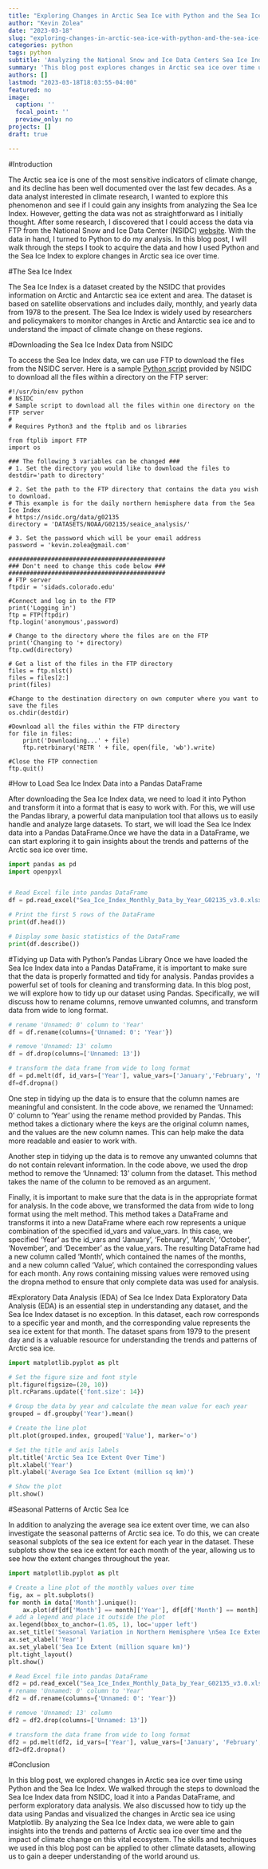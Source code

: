 ```yaml
---
title: "Exploring Changes in Arctic Sea Ice with Python and the Sea Ice Index"
author: "Kevin Zolea"
date: "2023-03-18"
slug: "exploring-changes-in-arctic-sea-ice-with-python-and-the-sea-ice-index"
categories: python
tags: python
subtitle: 'Analyzing the National Snow and Ice Data Centers Sea Ice Index'
summary: 'This blog post explores changes in Arctic sea ice over time using Python and the Sea Ice Index. The National Snow and Ice Data Centers (NSIDC) Sea Ice Index is a valuable resource for studying Arctic sea ice, and this post demonstrates how to download, load, and analyze the data using Python.'
authors: []
lastmod: "2023-03-18T18:03:55-04:00"
featured: no
image:
  caption: ''
  focal_point: ''
  preview_only: no
projects: []
draft: true

---
```


#Introduction 

The Arctic sea ice is one of the most sensitive indicators of climate change, and its decline has been well documented over the last few decades. As a data analyst interested in climate research, I wanted to explore this phenomenon and see if I could gain any insights from analyzing the Sea Ice Index. However, getting the data was not as straightforward as I initially thought. After some research, I discovered that I could access the data via FTP from the National Snow and Ice Data Center (NSIDC) [website](https://nsidc.org/home){target="_blank"}. With the data in hand, I turned to Python to do my analysis. In this blog post, I will walk through the steps I took to acquire the data and how I used Python and the Sea Ice Index to explore changes in Arctic sea ice over time.

#The Sea Ice Index

The Sea Ice Index is a dataset created by the NSIDC that provides information on Arctic and Antarctic sea ice extent and area. The dataset is based on satellite observations and includes daily, monthly, and yearly data from 1978 to the present. The Sea Ice Index is widely used by researchers and policymakers to monitor changes in Arctic and Antarctic sea ice and to understand the impact of climate change on these regions.

#Downloading the Sea Ice Index Data from NSIDC

To access the Sea Ice Index data, we can use FTP to download the files from the NSIDC server. Here is a sample [Python script](https://nsidc.org/data/user-resources/help-center/how-access-data-using-ftp-client-command-line-wget-or-python){target="_blank"} provided by NSIDC to download all the files within a directory on the FTP server:
```
#!/usr/bin/env python
# NSIDC
# Sample script to download all the files within one directory on the FTP server
#
# Requires Python3 and the ftplib and os libraries

from ftplib import FTP
import os

### The following 3 variables can be changed ###
# 1. Set the directory you would like to download the files to
destdir='path to directory'

# 2. Set the path to the FTP directory that contains the data you wish to download.
# This example is for the daily northern hemisphere data from the Sea Ice Index
# https://nsidc.org/data/g02135
directory = 'DATASETS/NOAA/G02135/seaice_analysis/'

# 3. Set the password which will be your email address
password = 'kevin.zolea@gmail.com'

############################################
### Don't need to change this code below ###
############################################
# FTP server
ftpdir = 'sidads.colorado.edu'

#Connect and log in to the FTP
print('Logging in')
ftp = FTP(ftpdir)
ftp.login('anonymous',password)

# Change to the directory where the files are on the FTP
print('Changing to '+ directory)
ftp.cwd(directory)

# Get a list of the files in the FTP directory
files = ftp.nlst()
files = files[2:]
print(files)

#Change to the destination directory on own computer where you want to save the files
os.chdir(destdir)

#Download all the files within the FTP directory
for file in files:
    print('Downloading...' + file)
    ftp.retrbinary('RETR ' + file, open(file, 'wb').write)

#Close the FTP connection
ftp.quit()
```
#How to Load Sea Ice Index Data into a Pandas DataFrame

After downloading the Sea Ice Index data, we need to load it into Python and transform it into a format that is easy to work with. For this, we will use the Pandas library, a powerful data manipulation tool that allows us to easily handle and analyze large datasets. To start, we will load the Sea Ice Index data into a Pandas DataFrame.Once we have the data in a DataFrame, we can start exploring it to gain insights about the trends and patterns of the Arctic sea ice over time.

```python
import pandas as pd
import openpyxl


# Read Excel file into pandas DataFrame
df = pd.read_excel("Sea_Ice_Index_Monthly_Data_by_Year_G02135_v3.0.xlsx", sheet_name="NH-Extent")

# Print the first 5 rows of the DataFrame
print(df.head())

# Display some basic statistics of the DataFrame
print(df.describe())

```

#Tidying up Data with Python's Pandas Library
Once we have loaded the Sea Ice Index data into a Pandas DataFrame, it is important to make sure that the data is properly formatted and tidy for analysis. Pandas provides a powerful set of tools for cleaning and transforming data. In this blog post, we will explore how to tidy up our dataset using Pandas. Specifically, we will discuss how to rename columns, remove unwanted columns, and transform data from wide to long format.

```python

# rename 'Unnamed: 0' column to 'Year'
df = df.rename(columns={'Unnamed: 0': 'Year'})

# remove 'Unnamed: 13' column
df = df.drop(columns=['Unnamed: 13'])

# transform the data frame from wide to long format
df = pd.melt(df, id_vars=['Year'], value_vars=['January','February', 'March','April','May','June','July','August','September','October', 'November', 'December'], var_name='Month', value_name='Value')
df=df.dropna()
```

One step in tidying up the data is to ensure that the column names are meaningful and consistent. In the code above, we renamed the 'Unnamed: 0' column to 'Year' using the rename method provided by Pandas. This method takes a dictionary where the keys are the original column names, and the values are the new column names. This can help make the data more readable and easier to work with.

Another step in tidying up the data is to remove any unwanted columns that do not contain relevant information. In the code above, we used the drop method to remove the 'Unnamed: 13' column from the dataset. This method takes the name of the column to be removed as an argument.

Finally, it is important to make sure that the data is in the appropriate format for analysis. In the code above, we transformed the data from wide to long format using the melt method. This method takes a DataFrame and transforms it into a new DataFrame where each row represents a unique combination of the specified id_vars and value_vars. In this case, we specified 'Year' as the id_vars and 'January', 'February', 'March', 'October', 'November', and 'December' as the value_vars. The resulting DataFrame had a new column called 'Month', which contained the names of the months, and a new column called 'Value', which contained the corresponding values for each month. Any rows containing missing values were removed using the dropna method to ensure that only complete data was used for analysis.

#Exploratory Data Analysis (EDA) of Sea Ice Index Data
Exploratory Data Analysis (EDA) is an essential step in understanding any dataset, and the Sea Ice Index dataset is no exception. In this dataset, each row corresponds to a specific year and month, and the corresponding value represents the sea ice extent for that month. The dataset spans from 1979 to the present day and is a valuable resource for understanding the trends and patterns of Arctic sea ice.

```python
import matplotlib.pyplot as plt

# Set the figure size and font style
plt.figure(figsize=(20, 10))
plt.rcParams.update({'font.size': 14})

# Group the data by year and calculate the mean value for each year
grouped = df.groupby('Year').mean()

# Create the line plot
plt.plot(grouped.index, grouped['Value'], marker='o')

# Set the title and axis labels
plt.title('Arctic Sea Ice Extent Over Time')
plt.xlabel('Year')
plt.ylabel('Average Sea Ice Extent (million sq km)')

# Show the plot
plt.show()
```

#Seasonal Patterns of Arctic Sea Ice

In addition to analyzing the average sea ice extent over time, we can also investigate the seasonal patterns of Arctic sea ice. To do this, we can create seasonal subplots of the sea ice extent for each year in the dataset. These subplots show the sea ice extent for each month of the year, allowing us to see how the extent changes throughout the year.

```python
import matplotlib.pyplot as plt

# Create a line plot of the monthly values over time
fig, ax = plt.subplots()
for month in data['Month'].unique():
    ax.plot(df[df['Month'] == month]['Year'], df[df['Month'] == month]['Value'], label=month)
# add a legend and place it outside the plot
ax.legend(bbox_to_anchor=(1.05, 1), loc='upper left')
ax.set_title('Seasonal Variation in Northern Hemisphere \nSea Ice Extent (1979-2022)', y=1.05)
ax.set_xlabel('Year')
ax.set_ylabel('Sea Ice Extent (million square km)')
plt.tight_layout()
plt.show()

```
```python

# Read Excel file into pandas DataFrame
df2 = pd.read_excel("Sea_Ice_Index_Monthly_Data_by_Year_G02135_v3.0.xlsx", sheet_name="SH-Extent")
# rename 'Unnamed: 0' column to 'Year'
df2 = df.rename(columns={'Unnamed: 0': 'Year'})

# remove 'Unnamed: 13' column
df2 = df2.drop(columns=['Unnamed: 13'])

# transform the data frame from wide to long format
df2 = pd.melt(df2, id_vars=['Year'], value_vars=['January', 'February', 'March', 'October', 'November', 'December'], var_name='Month', value_name='Value')
df2=df2.dropna()


```

#Conclusion

In this blog post, we explored changes in Arctic sea ice over time using Python and the Sea Ice Index. We walked through the steps to download the Sea Ice Index data from NSIDC, load it into a Pandas DataFrame, and perform exploratory data analysis. We also discussed how to tidy up the data using Pandas and visualized the changes in Arctic sea ice using Matplotlib. By analyzing the Sea Ice Index data, we were able to gain insights into the trends and patterns of Arctic sea ice over time and the impact of climate change on this vital ecosystem. The skills and techniques we used in this blog post can be applied to other climate datasets, allowing us to gain a deeper understanding of the world around us.